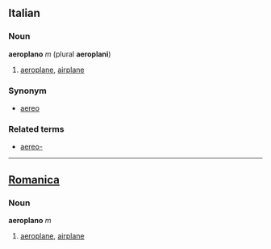 ==Italian==
===Noun===
'''aeroplano''' ''m'' (plural '''aeroplani''')

#[[aeroplane]], [[airplane]]

===Synonym===
*[[aereo]]

===Related terms===
*[[aereo-]]

----

==[[Romanica]]==
===Noun===
'''aeroplano''' ''m''
#[[aeroplane]], [[airplane]]